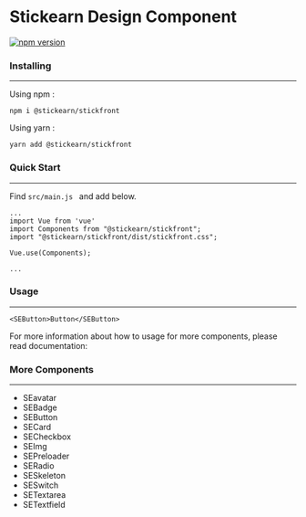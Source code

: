 
<Meta title="Introduction" />

<style>{`
  .subheading {
    --mediumdark: '#999999';
    font-weight: 900;
    font-size: 13px;
    color: #999;
    letter-spacing: 6px;
    line-height: 24px;
    text-transform: uppercase;
    margin-bottom: 12px;
    margin-top: 40px;
  }

  
`}</style>

# Stickearn Design Component

[![npm version](https://badge.fury.io/js/%40stickearn%2Fstickfront.svg)](https://badge.fury.io/js/%40stickearn%2Fstickfront)

### Installing
___
Using npm :
```
npm i @stickearn/stickfront
```

Using yarn :
```
yarn add @stickearn/stickfront
```

### Quick Start
___
Find `src/main.js ` and add below.
```
...
import Vue from 'vue'
import Components from "@stickearn/stickfront";
import "@stickearn/stickfront/dist/stickfront.css";

Vue.use(Components);

...
```

### Usage
___
```
<SEButton>Button</SEButton>
```

For more information about how to usage for more components, please read documentation:

### More Components
___
- SEavatar
- SEBadge
- SEButton
- SECard
- SECheckbox
- SEImg
- SEPreloader
- SERadio
- SESkeleton
- SESwitch
- SETextarea
- SETextfield

